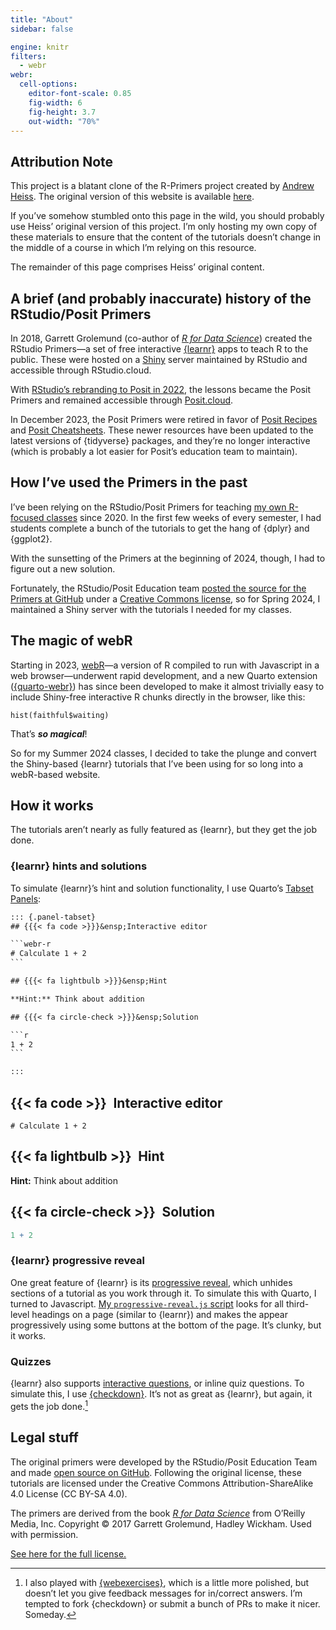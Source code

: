 ```yaml
---
title: "About"
sidebar: false

engine: knitr
filters:
  - webr
webr:
  cell-options:
    editor-font-scale: 0.85
    fig-width: 6
    fig-height: 3.7
    out-width: "70%"
---
```


::: {.callout-note}
## Attribution Note

This project is a blatant clone of the R-Primers project created by
[Andrew Heiss](https://www.andrewheiss.com/). The original version of this website
is available [here](https://r-primers.andrewheiss.com/index.html).

If you've somehow stumbled onto this page in the wild, you should probably use
Heiss' original version of this project. I'm only hosting my own copy of these
materials to ensure that the content of the tutorials doesn't change in the middle
of a course in which I'm relying on this resource.

The remainder of this page comprises Heiss' original content.
:::

## A brief (and probably inaccurate) history of the RStudio/Posit Primers

In 2018, Garrett Grolemund (co-author of [*R for Data Science*](https://r4ds.had.co.nz/)) created the RStudio Primers—a set of free interactive [{learnr}](https://rstudio.github.io/learnr/) apps to teach R to the public. These were hosted on a [Shiny](https://shiny.posit.co/) server maintained by RStudio and accessible through RStudio.cloud.

With [RStudio's rebranding to Posit in 2022](https://posit.co/blog/rstudio-is-becoming-posit/), the lessons became the Posit Primers and remained accessible through [Posit.cloud](https://posit.cloud/).

In December 2023, the Posit Primers were retired in favor of [Posit Recipes](https://posit.cloud/learn/recipes) and [Posit Cheatsheets](https://posit.co/resources/cheatsheets/). These newer resources have been updated to the latest versions of {tidyverse} packages, and they're no longer interactive (which is probably a lot easier for Posit's education team to maintain).

## How I've used the Primers in the past

I've been relying on the RStudio/Posit Primers for teaching [my own R-focused classes](https://www.andrewheiss.com/teaching/) since 2020. In the first few weeks of every semester, I had students complete a bunch of the tutorials to get the hang of {dplyr} and {ggplot2}.

With the sunsetting of the Primers at the beginning of 2024, though, I had to figure out a new solution.

Fortunately, the RStudio/Posit Education team [posted the source for the Primers at GitHub](https://github.com/rstudio-education/primers) under a [Creative Commons license](https://github.com/rstudio-education/primers/blob/master/LICENSE.md), so for Spring 2024, I maintained a Shiny server with the tutorials I needed for my classes.

## The magic of webR

Starting in 2023, [webR](https://docs.r-wasm.org/webr/latest/)—a version of R compiled to run with Javascript in a web browser—underwent rapid development, and a new Quarto extension ([{quarto-webr}](https://quarto-webr.thecoatlessprofessor.com/)) has since been developed to make it almost trivially easy to include Shiny-free interactive R chunks directly in the browser, like this:

```webr-r
hist(faithful$waiting)
```

That's ***so magical***!

So for my Summer 2024 classes, I decided to take the plunge and convert the Shiny-based {learnr} tutorials that I've been using for so long into a webR-based website.

## How it works 

The tutorials aren't nearly as fully featured as {learnr}, but they get the job done.

### {learnr} hints and solutions

To simulate {learnr}'s hint and solution functionality, I use Quarto's [Tabset Panels](https://quarto.org/docs/interactive/layout.html#tabset-panel):

````default
::: {.panel-tabset}
## {{{< fa code >}}}&ensp;Interactive editor

```webr-r
# Calculate 1 + 2
```

## {{{< fa lightbulb >}}}&ensp;Hint

**Hint:** Think about addition

## {{{< fa circle-check >}}}&ensp;Solution

```r
1 + 2
```

:::
````

::: {.panel-tabset}
## {{< fa code >}}&ensp;Interactive editor

```webr-r
# Calculate 1 + 2
```

## {{< fa lightbulb >}}&ensp;Hint

**Hint:** Think about addition

## {{< fa circle-check >}}&ensp;Solution

```r
1 + 2
```

:::

### {learnr} progressive reveal

One great feature of {learnr} is its [progressive reveal](https://rstudio.github.io/learnr/articles/exercises.html#progressive-reveal), which unhides sections of a tutorial as you work through it. To simulate this with Quarto, I turned to Javascript. [My `progressive-reveal.js` script](https://github.com/andrewheiss/r-primers/blob/main/js/progressive-reveal.js) looks for all third-level headings on a page (similar to {learnr}) and makes the appear progressively using some buttons at the bottom of the page. It's clunky, but it works.

### Quizzes

{learnr} also supports [interactive questions](https://rstudio.github.io/learnr/articles/questions.html), or inline quiz questions. To simulate this, I use [{checkdown}](https://agricolamz.github.io/checkdown/). It's not as great as {learnr}, but again, it gets the job done.^[I also played with [{webexercises}](https://psyteachr.github.io/webexercises/articles/webexercises.html), which is a little more polished, but doesn't let you give feedback messages for in/correct answers. I'm tempted to fork {checkdown} or submit a bunch of PRs to make it nicer. Someday.]

## Legal stuff

The original primers were developed by the RStudio/Posit Education Team and made [open source on GitHub](https://github.com/rstudio-education/primers). Following the original license, these tutorials are licensed under the Creative Commons Attribution-ShareAlike 4.0 License (CC BY-SA 4.0).

The primers are derived from the book [*R for Data Science*](https://r4ds.had.co.nz/) from O'Reilly Media, Inc. Copyright © 2017 Garrett Grolemund, Hadley Wickham. Used with permission.

[See here for the full license.](https://github.com/andrewheiss/r-primers/blob/main/LICENSE.md)
